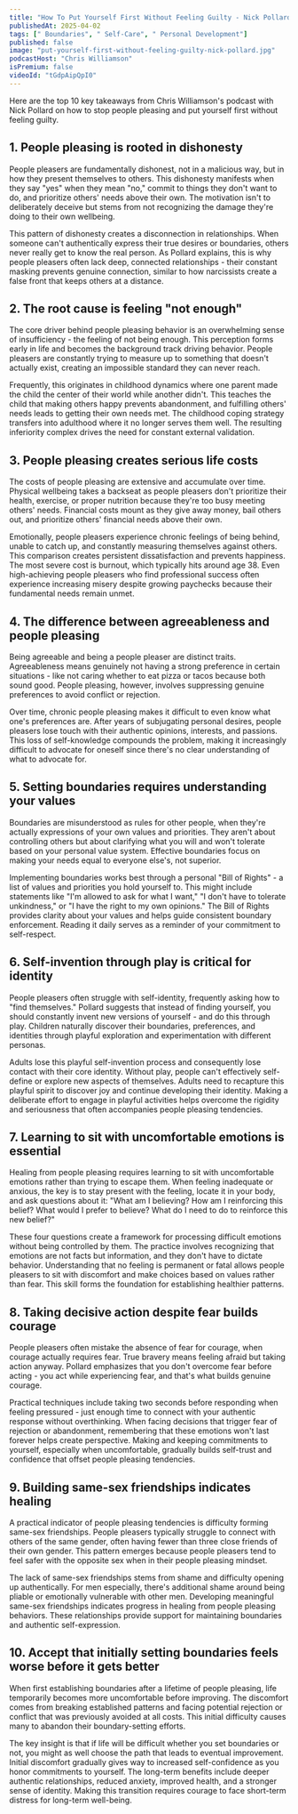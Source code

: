```yaml
---
title: "How To Put Yourself First Without Feeling Guilty - Nick Pollard"
publishedAt: 2025-04-02
tags: [" Boundaries", " Self-Care", " Personal Development"]
published: false
image: "put-yourself-first-without-feeling-guilty-nick-pollard.jpg"
podcastHost: "Chris Williamson"
isPremium: false
videoId: "tGdpAipQpI0"
---
```



<PodcastSummaryPageLayout frontmatter={frontmatter}>

Here are the top 10 key takeaways from Chris Williamson's podcast with Nick Pollard on how to stop people pleasing and put yourself first without feeling guilty.

## 1. People pleasing is rooted in dishonesty

People pleasers are fundamentally dishonest, not in a malicious way, but in how they present themselves to others. This dishonesty manifests when they say "yes" when they mean "no," commit to things they don't want to do, and prioritize others' needs above their own. The motivation isn't to deliberately deceive but stems from not recognizing the damage they're doing to their own wellbeing.

This pattern of dishonesty creates a disconnection in relationships. When someone can't authentically express their true desires or boundaries, others never really get to know the real person. As Pollard explains, this is why people pleasers often lack deep, connected relationships - their constant masking prevents genuine connection, similar to how narcissists create a false front that keeps others at a distance.

## 2. The root cause is feeling "not enough"

The core driver behind people pleasing behavior is an overwhelming sense of insufficiency - the feeling of not being enough. This perception forms early in life and becomes the background track driving behavior. People pleasers are constantly trying to measure up to something that doesn't actually exist, creating an impossible standard they can never reach.

Frequently, this originates in childhood dynamics where one parent made the child the center of their world while another didn't. This teaches the child that making others happy prevents abandonment, and fulfilling others' needs leads to getting their own needs met. The childhood coping strategy transfers into adulthood where it no longer serves them well. The resulting inferiority complex drives the need for constant external validation.

## 3. People pleasing creates serious life costs

The costs of people pleasing are extensive and accumulate over time. Physical wellbeing takes a backseat as people pleasers don't prioritize their health, exercise, or proper nutrition because they're too busy meeting others' needs. Financial costs mount as they give away money, bail others out, and prioritize others' financial needs above their own.

Emotionally, people pleasers experience chronic feelings of being behind, unable to catch up, and constantly measuring themselves against others. This comparison creates persistent dissatisfaction and prevents happiness. The most severe cost is burnout, which typically hits around age 38. Even high-achieving people pleasers who find professional success often experience increasing misery despite growing paychecks because their fundamental needs remain unmet.

## 4. The difference between agreeableness and people pleasing

Being agreeable and being a people pleaser are distinct traits. Agreeableness means genuinely not having a strong preference in certain situations - like not caring whether to eat pizza or tacos because both sound good. People pleasing, however, involves suppressing genuine preferences to avoid conflict or rejection.

Over time, chronic people pleasing makes it difficult to even know what one's preferences are. After years of subjugating personal desires, people pleasers lose touch with their authentic opinions, interests, and passions. This loss of self-knowledge compounds the problem, making it increasingly difficult to advocate for oneself since there's no clear understanding of what to advocate for.

## 5. Setting boundaries requires understanding your values

Boundaries are misunderstood as rules for other people, when they're actually expressions of your own values and priorities. They aren't about controlling others but about clarifying what you will and won't tolerate based on your personal value system. Effective boundaries focus on making your needs equal to everyone else's, not superior.

Implementing boundaries works best through a personal "Bill of Rights" - a list of values and priorities you hold yourself to. This might include statements like "I'm allowed to ask for what I want," "I don't have to tolerate unkindness," or "I have the right to my own opinions." The Bill of Rights provides clarity about your values and helps guide consistent boundary enforcement. Reading it daily serves as a reminder of your commitment to self-respect.

## 6. Self-invention through play is critical for identity

People pleasers often struggle with self-identity, frequently asking how to "find themselves." Pollard suggests that instead of finding yourself, you should constantly invent new versions of yourself - and do this through play. Children naturally discover their boundaries, preferences, and identities through playful exploration and experimentation with different personas.

Adults lose this playful self-invention process and consequently lose contact with their core identity. Without play, people can't effectively self-define or explore new aspects of themselves. Adults need to recapture this playful spirit to discover joy and continue developing their identity. Making a deliberate effort to engage in playful activities helps overcome the rigidity and seriousness that often accompanies people pleasing tendencies.

## 7. Learning to sit with uncomfortable emotions is essential

Healing from people pleasing requires learning to sit with uncomfortable emotions rather than trying to escape them. When feeling inadequate or anxious, the key is to stay present with the feeling, locate it in your body, and ask questions about it: "What am I believing? How am I reinforcing this belief? What would I prefer to believe? What do I need to do to reinforce this new belief?"

These four questions create a framework for processing difficult emotions without being controlled by them. The practice involves recognizing that emotions are not facts but information, and they don't have to dictate behavior. Understanding that no feeling is permanent or fatal allows people pleasers to sit with discomfort and make choices based on values rather than fear. This skill forms the foundation for establishing healthier patterns.

## 8. Taking decisive action despite fear builds courage

People pleasers often mistake the absence of fear for courage, when courage actually requires fear. True bravery means feeling afraid but taking action anyway. Pollard emphasizes that you don't overcome fear before acting - you act while experiencing fear, and that's what builds genuine courage.

Practical techniques include taking two seconds before responding when feeling pressured - just enough time to connect with your authentic response without overthinking. When facing decisions that trigger fear of rejection or abandonment, remembering that these emotions won't last forever helps create perspective. Making and keeping commitments to yourself, especially when uncomfortable, gradually builds self-trust and confidence that offset people pleasing tendencies.

## 9. Building same-sex friendships indicates healing

A practical indicator of people pleasing tendencies is difficulty forming same-sex friendships. People pleasers typically struggle to connect with others of the same gender, often having fewer than three close friends of their own gender. This pattern emerges because people pleasers tend to feel safer with the opposite sex when in their people pleasing mindset.

The lack of same-sex friendships stems from shame and difficulty opening up authentically. For men especially, there's additional shame around being pliable or emotionally vulnerable with other men. Developing meaningful same-sex friendships indicates progress in healing from people pleasing behaviors. These relationships provide support for maintaining boundaries and authentic self-expression.

## 10. Accept that initially setting boundaries feels worse before it gets better

When first establishing boundaries after a lifetime of people pleasing, life temporarily becomes more uncomfortable before improving. The discomfort comes from breaking established patterns and facing potential rejection or conflict that was previously avoided at all costs. This initial difficulty causes many to abandon their boundary-setting efforts.

The key insight is that if life will be difficult whether you set boundaries or not, you might as well choose the path that leads to eventual improvement. Initial discomfort gradually gives way to increased self-confidence as you honor commitments to yourself. The long-term benefits include deeper authentic relationships, reduced anxiety, improved health, and a stronger sense of identity. Making this transition requires courage to face short-term distress for long-term well-being.

</PodcastSummaryPageLayout>
